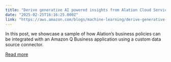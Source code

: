 ```yaml
---
title: "Derive generative AI powered insights from Alation Cloud Services using Amazon Q Business Custom Connector"
date: "2025-02-25T16:16:25.000Z"
link: "https://aws.amazon.com/blogs/machine-learning/derive-generative-ai-powered-insights-from-alation-cloud-services-using-amazon-q-business-custom-connector/"
---
```


In this post, we showcase a sample of how Alation’s business policies can be integrated with an Amazon Q Business application using a custom data source connector.

[Read more](https://aws.amazon.com/blogs/machine-learning/derive-generative-ai-powered-insights-from-alation-cloud-services-using-amazon-q-business-custom-connector/)
